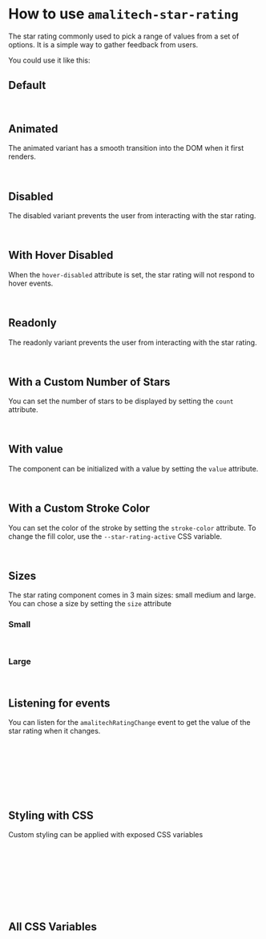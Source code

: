 
<Meta of={StarStories} />

# How to use `amalitech-star-rating`

The star rating commonly used to pick a range of values from a set of options. 
It is a simple way to gather feedback from users.

You could use it like this:

## Default

<Canvas of={StarStories.Default}/>

```html
    <amalitech-star-rating></amalitech-star-rating>
```

## Animated

The animated variant has a smooth transition into the DOM when it first renders.

<Canvas of={StarStories.Animated}/>

```html
    <amalitech-star-rating animated></amalitech-star-rating>
```

## Disabled

The disabled variant prevents the user from interacting with the star rating.

<Canvas of={StarStories.Disabled}/>

```html
    <amalitech-star-rating disabled></amalitech-star-rating>
```

## With Hover Disabled

When the `hover-disabled` attribute is set, the star rating will not respond to hover events.

<Canvas of={StarStories.HoverDisabled}/>

```html
    <amalitech-star-rating hover-disabled></amalitech-star-rating>
```

## Readonly

The readonly variant prevents the user from interacting with the star rating.

<Canvas of={StarStories.ReadOnly}/>

```html
    <amalitech-star-rating readonly value="4"></amalitech-star-rating>
```

## With a Custom Number of Stars

You can set the number of stars to be displayed by setting the `count` attribute.

<Canvas of={StarStories.WithCustomCount}/>

```html
    <amalitech-star-rating count="7"></amalitech-star-rating>
```

## With value

The component can be initialized with a value by setting the `value` attribute.

<Canvas of={StarStories.WithValue}/>

```html
    <amalitech-star-rating value="3"></amalitech-star-rating>
```

## With a Custom Stroke Color

You can set the color of the stroke by setting the `stroke-color` attribute. To change the 
fill color, use the `--star-rating-active` CSS variable.

<Canvas of={StarStories.WithCustomStrokeColor}/>

```html
    <amalitech-star-rating stroke-color="#ff0000"></amalitech-star-rating>
```

## Sizes 

The star rating component comes in  3 main sizes: small medium and large. You can chose a size by
setting the `size` attribute

### Small

<Canvas of={StarStories.Small}/>

```html
    <amalitech-star-rating size="small"></amalitech-star-rating>
```

### Large

<Canvas of={StarStories.Large}/>

```html
    <amalitech-star-rating size="large"></amalitech-star-rating>
```

## Listening for events

You can listen for the `amalitechRatingChange` event to get the value of the star rating when it changes.

```javascript
    const starRating = document.querySelector('amalitech-star-rating');
    /**
     * @returns {number} The value of the star rating
    */
    starRating.addEventListener('amalitechRatingChange', (event) => {
        console.log(event.detail);
    });
```

## Styling with CSS

Custom styling can be applied with exposed CSS variables

```html
<head>
    amalitech-star-rating {
        --star-rating-active: red;
    }
</head>
<body>
    <amalitech-star-rating></amalitech-star-rating>
</body>
```

## All CSS Variables

```css
    amalitech-star-rating {
      --star-rating-active: #dd5928;
      --star-rating-disabled: #c1c4d6;
      --star-rating-gap: 0.5rem;
      --star-rating-transition-duration: 0.3s;
    }
```